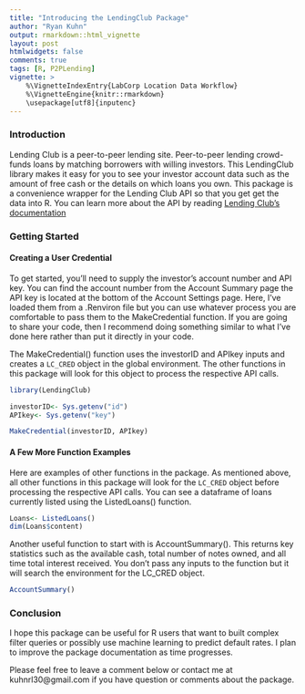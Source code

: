 ```yaml
---
title: "Introducing the LendingClub Package"
author: "Ryan Kuhn"
output: rmarkdown::html_vignette
layout: post
htmlwidgets: false
comments: true
tags: [R, P2PLending]
vignette: >
    %\VignetteIndexEntry{LabCorp Location Data Workflow}
    %\VignetteEngine{knitr::rmarkdown}
    \usepackage[utf8]{inputenc}
---
```


### Introduction  
Lending Club is a peer-to-peer lending site.  Peer-to-peer lending crowd-funds loans by matching borrowers with willing investors. This LendingClub library makes it easy for you to see your investor account data such as the amount of free cash or the details on which loans you own. This package is a convenience wrapper for the Lending Club API so that you get get the data into R. You can learn more about the API by reading [Lending Club's documentation](https://www.lendingclub.com/developers/lc-api.action)


### Getting Started  

#### Creating a User Credential 
To get started, you'll need to supply the investor's account number and API key. You can find the account number from the Account Summary page the API key is located at the bottom of the Account Settings page. Here, I've loaded them from a .Renviron file but you can use whatever process you are comfortable to pass them to the MakeCredential function. If you are going to share your code, then I recommend doing something similar to what I've done here rather than put it directly in your code.

The MakeCredential() function uses the investorID and APIkey inputs and creates a <code>LC_CRED</code> object in the global environment. The other functions in this package will look for this object to process the respective API calls.

```r
library(LendingClub)

investorID<- Sys.getenv("id")
APIkey<- Sys.getenv("key")

MakeCredential(investorID, APIkey)
```

#### A Few More Function Examples 
Here are examples of other functions in the package. As mentioned above, all other functions in this package will look for the <code>LC_CRED</code> object before processing the respective API calls.  You can see a dataframe of loans currently listed using the ListedLoans() function.  

```r
Loans<- ListedLoans()
dim(Loans$content)
```

Another useful function to start with is AccountSummary(). This returns key statistics such as the available cash, total number of notes owned, and all time total interest received. You don't pass any inputs to the function but it will search the environment for the LC_CRED object. 
```r
AccountSummary()
```

### Conclusion  
I hope this package can be useful for R users that want to built complex filter queries or possibly use machine learning to predict default rates. I plan to improve the package documentation as time progresses.

Please feel free to leave a comment below or contact me at kuhnrl30@gmail.com if you have question or comments about the package.
